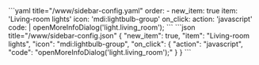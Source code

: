 
<Tabs groupId="config">
  <TabItem value="yaml" label="YAML" default>
    ```yaml title="<config directory>/www/sidebar-config.yaml"
    order:
      - new_item: true
        item: 'Living-room lights'
        icon: 'mdi:lightbulb-group'
        on_click:
          action: 'javascript'
          code: |
            openMoreInfoDialog('light.living_room');
    ```
  </TabItem>
  <TabItem value="json" label="JSON">
    ```json title="<config directory>/www/sidebar-config.json"
    {
      "new_item": true,
      "item": "Living-room lights",
      "icon": "mdi:lightbulb-group",
      "on_click": {
        "action": "javascript",
        "code": "openMoreInfoDialog('light.living_room');"
      }
    }
    ```
  </TabItem>
</Tabs>